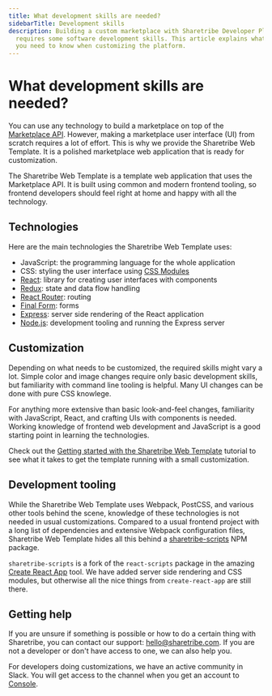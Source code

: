 ```yaml
---
title: What development skills are needed?
sidebarTitle: Development skills
description: Building a custom marketplace with Sharetribe Developer Platform
  requires some software development skills. This article explains what
  you need to know when customizing the platform.
---
```


# What development skills are needed?

You can use any technology to build a marketplace on top of the
[Marketplace API](/introduction/introducing-sharetribe-developer-platform/#the-marketplace-api).
However, making a marketplace user interface (UI) from scratch requires
a lot of effort. This is why we provide the Sharetribe Web Template. It
is a polished marketplace web application that is ready for
customization.

The Sharetribe Web Template is a template web application that uses the
Marketplace API. It is built using common and modern frontend tooling,
so frontend developers should feel right at home and happy with all the
technology.

## Technologies

Here are the main technologies the Sharetribe Web Template uses:

- JavaScript: the programming language for the whole application
- CSS: styling the user interface using
  [CSS Modules](https://github.com/css-modules/css-modules)
- [React](https://reactjs.org/): library for creating user interfaces
  with components
- [Redux](https://redux.js.org/): state and data flow handling
- [React Router](https://reactrouter.com/en/main): routing
- [Final Form](https://github.com/final-form/final-form): forms
- [Express](https://expressjs.com/): server side rendering of the React
  application
- [Node.js](https://nodejs.org/): development tooling and running the
  Express server

## Customization

Depending on what needs to be customized, the required skills might vary
a lot. Simple color and image changes require only basic development
skills, but familiarity with command line tooling is helpful. Many UI
changes can be done with pure CSS knowlege.

For anything more extensive than basic look-and-feel changes,
familiarity with JavaScript, React, and crafting UIs with components is
needed. Working knowledge of frontend web development and JavaScript is
a good starting point in learning the technologies.

Check out the
[Getting started with the Sharetribe Web Template](/introduction/getting-started-with-web-template/)
tutorial to see what it takes to get the template running with a small
customization.

## Development tooling

While the Sharetribe Web Template uses Webpack, PostCSS, and various
other tools behind the scene, knowledge of these technologies is not
needed in usual customizations. Compared to a usual frontend project
with a long list of dependencies and extensive Webpack configuration
files, Sharetribe Web Template hides all this behind a
[sharetribe-scripts](https://www.npmjs.com/package/sharetribe-scripts)
NPM package.

`sharetribe-scripts` is a fork of the `react-scripts` package in the
amazing [Create React App](https://github.com/facebook/create-react-app)
tool. We have added server side rendering and CSS modules, but otherwise
all the nice things from `create-react-app` are still there.

## Getting help

If you are unsure if something is possible or how to do a certain thing
with Sharetribe, you can contact our support:
[hello@sharetribe.com](mailto:hello@sharetribe.com). If you are not a
developer or don't have access to one, we can also help you.

For developers doing customizations, we have an active community in
Slack. You will get access to the channel when you get an account to
[Console](/concepts/console-overview/).

